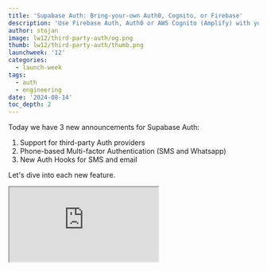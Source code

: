 ```yaml
---
title: 'Supabase Auth: Bring-your-own Auth0, Cognito, or Firebase'
description: 'Use Firebase Auth, Auth0 or AWS Cognito (Amplify) with your Supabase project, secure your users with SMS based MFA, and use send hooks.'
author: stojan
image: lw12/third-party-auth/og.png
thumb: lw12/third-party-auth/thumb.png
launchweek: '12'
categories:
  - launch-week
tags:
  - auth
  - engineering
date: '2024-08-14'
toc_depth: 2
---
```


Today we have 3 new announcements for Supabase Auth:

1. Support for third-party Auth providers
2. Phone-based Multi-factor Authentication (SMS and Whatsapp)
3. New Auth Hooks for SMS and email

Let's dive into each new feature.

<div className="video-container">
  <iframe
    className="w-full"
    src="https://www.youtube-nocookie.com/embed/BPD7kxb5N84"
    title="Supabase Auth: Bring-your-own Auth0, Cognito, or Firebase"
    allow="accelerometer; autoplay; clipboard-write; encrypted-media; fullscreen; gyroscope; picture-in-picture; web-share"
    allowfullscreen
  />
</div>

## Support for third-party Auth providers

The headline feature today is [third-party Authentication](https://supabase.com/docs/guides/auth/third-party/overview).

![Third-party auth](/images/blog/lw12/third-party-auth/third-party-auth.png)

Supabase is a modular platform. We've been designing it so that you can choose which products you use with Postgres. You can use our own products (like Supabase Auth) or external products (like Auth0), and _in theory_ the experience should be just-as-delightful.

Until today, using third-party auth products required developers to translate JWTs into a format compatible with Supabase Auth. This is difficult and unmaintainable.

So we fixed it. Today we're adding first-class support for the following third-party authentication products:

1. [Auth0](https://supabase.com/docs/guides/auth/third-party/firebase-auth)
2. [AWS Cognito](https://supabase.com/docs/guides/auth/third-party/aws-cognito) (standalone or via AWS Amplify)
3. [Firebase Auth](https://supabase.com/docs/guides/auth/third-party/firebase-auth)

<Admonition>

Firebase Auth is currently under a private-alpha release stage, as we're still improving the security developer experience when using it. [Register your interest](https://forms.supabase.com/third-party-auth-with-firebase) and someone from the team will reach out.

</Admonition>

Migrating auth providers can be costly and technically challenging, especially for applications with large user bases. You can use Supabase's native auth offering alongside your third-party authentication provider to achieve a disruption-free migration.

All of the third-party providers are supported in the Supabase CLI, so you can evaluate, test, and develop your integration for free.

The Supabase client supports third-party auth like this:

```ts
import { createClient } from '@supabase/supabase-js'

const supabase = createClient(SUPABASE_URL, SUPABASE_ANON_KEY, {
  accessToken: async () => {
    const accessToken = await auth0.getTokenSilently()
    return accessToken
  },
})
```

## Phone-based multi-factor authentication

We've extended MFA to [support SMS and WhatsApp](https://supabase.com/docs/guides/auth/auth-mfa).

![Phone MFA](/images/blog/lw12/third-party-auth/phone-mfa.png)

We have a strong conviction that all applications should have access to an open and secure authentication provider. Secure-by-default should not be a luxury: developers should have affordable access to security best-practices.

[Almost two years ago](https://supabase.com/blog/mfa-auth-via-rls) we launched [MFA with TOTP (app authenticator)](https://supabase.com/docs/guides/auth/auth-mfa) free of charge. Since then, we've heard a common complaint from developers: app authenticators can be hard to adopt for non-techies. Phone-based MFA is for those developers who want to provide a more accessible MFA experience for their users.

<Admonition>

No security product is infallible! MFA with SMS can come with some hidden security drawbacks - please evaluate your application's risk tolerance for SIM-swapping attacks.

</Admonition>

The code looks like this:

{/* prettier-ignore */}
```ts
// Send an SMS or WhatsApp message to the user
const { data: { challengeId } } = await supabase.auth.mfa.challenge({
  factorId,
})

// To verify the code received by the user
await supabase.auth.mfa.verify({
  factorId,
  challengeId,
  code: '123456',
})

// The user's `aal` claim in the JWT 
// will be upgraded to aal2
```

## Auth Hooks for SMS and Email

We've added a few new [Auth Hooks](https://supabase.com/docs/guides/auth/auth-hooks).

![Email hooks](/images/blog/lw12/third-party-auth/send-email-hook.png)

**Email Hooks**

We've heard the (rather loud) feedback that the built-in email templates (based on the Go templating language) can be limiting. There's been a lot of development in email rendering libraries like [Resend's React Email](https://resend.com/blog/react-email-2). To help make this available for developers, we've added a ["Send Email" Auth Hook](https://supabase.com/docs/guides/auth/auth-hooks/send-email-hook), which you can use to customize your emails and how they are sent.

**SMS Hooks**

Supabase Auth has built-in support for popular SMS sending providers like Twilio, Messagebird, Textlocal and Vonage, but we realize this choice can be limiting.

Today we're launching a new ["Send SMS" Auth Hook](https://supabase.com/docs/guides/auth/auth-hooks/send-sms-hook). You no longer need to use the built-in provider - you can implement your own by specifying a HTTP endpoint that receives a POST request when a message needs to be sent.

## Getting started

Check out the docs for more details on how to get started:

- [Third-party Authentication](https://supabase.com/docs/guides/auth/third-party/overview)
- [Multi-factor Authentication](https://supabase.com/docs/guides/auth/auth-mfa)
- [Auth Hooks](https://supabase.com/docs/guides/auth/auth-hooks)
